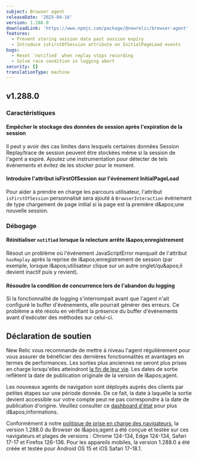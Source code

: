 ```yaml
---
subject: Browser agent
releaseDate: '2025-04-16'
version: 1.288.0
downloadLink: 'https://www.npmjs.com/package/@newrelic/browser-agent'
features:
  - Prevent storing session data past session expiry
  - Introduce isFirstOfSession attribute on InitialPageLoad events
bugs:
  - Reset `notified` when replay stops recording
  - Solve race condition in logging abort
security: []
translationType: machine
---
```


## v1.288.0

### Caractéristiques

#### Empêcher le stockage des données de session après l&apos;expiration de la session

Il peut y avoir des cas limites dans lesquels certaines données Session Replay/trace de session peuvent être stockées même si la session de l&apos;agent a expiré. Ajoutez une instrumentation pour détecter de tels événements et évitez de les stocker pour le moment.

#### Introduire l&apos;attribut isFirstOfSession sur l&apos;événement InitialPageLoad

Pour aider à prendre en charge les parcours utilisateur, l&apos;attribut `isFirstOfSession` personnalisé sera ajouté à `BrowserInteraction` événement de type chargement de page initial si la page est la première d&amp;apos;une nouvelle session.

### Débogage

#### Réinitialiser `notified` lorsque la relecture arrête l&amp;apos;enregistrement

Résout un problème où l&apos;événement JavaScriptError manquait de l&apos;attribut `hasReplay` après la reprise de l&amp;apos;enregistrement de session (par exemple, lorsque l&amp;apos;utilisateur clique sur un autre onglet/qu&amp;apos;il devient inactif puis y revient).

#### Résoudre la condition de concurrence lors de l&apos;abandon du logging

Si la fonctionnalité de logging s&apos;interrompait avant que l&apos;agent n&apos;ait configuré le buffer d&apos;événements, elle pourrait générer des erreurs. Ce problème a été résolu en vérifiant la présence du buffer d&apos;événements avant d&apos;exécuter des méthodes sur celui-ci.

## Déclaration de soutien

New Relic vous recommande de mettre à niveau l&apos;agent régulièrement pour vous assurer de bénéficier des dernières fonctionnalités et avantages en termes de performances. Les sorties plus anciennes ne seront plus prises en charge lorsqu&apos;elles atteindront [la fin de leur vie](https://docs.newrelic.com/docs/browser/browser-monitoring/getting-started/browser-agent-eol-policy/). Les dates de sortie reflètent la date de publication originale de la version de l&amp;apos;agent.

Les nouveaux agents de navigation sont déployés auprès des clients par petites étapes sur une période donnée. De ce fait, la date à laquelle la sortie devient accessible sur votre compte peut ne pas correspondre à la date de publication d&apos;origine. Veuillez consulter ce [dashboard d&apos;état](https://newrelic.github.io/newrelic-browser-agent-release/) pour plus d&amp;apos;informations.

Conformément à notre [politique de prise en charge des navigateurs](https://docs.newrelic.com/docs/browser/new-relic-browser/getting-started/compatibility-requirements-browser-monitoring/#browser-types), la version 1.288.0 du Browser de l&amp;apos;agent a été conçue et testée sur ces navigateurs et plages de versions : Chrome 124-134, Edge 124-134, Safari 17-17 et Firefox 126-136. Pour les appareils mobiles, la version 1.288.0 a été créée et testée pour Android OS 15 et iOS Safari 17-18.1.
